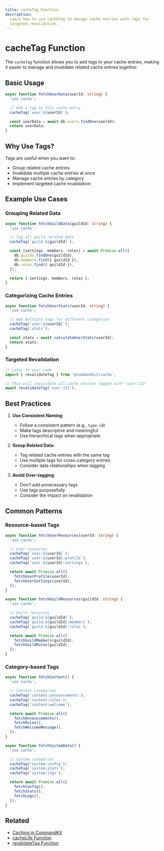 ```yaml
---
title: cacheTag Function
description:
  Learn how to use cacheTag to manage cache entries with tags for
  targeted revalidation.
---
```


# cacheTag Function

The `cacheTag` function allows you to add tags to your cache entries,
making it easier to manage and invalidate related cache entries
together.

## Basic Usage

```ts
async function fetchUserData(userId: string) {
  'use cache';

  // Add a tag to this cache entry
  cacheTag(`user:${userId}`);

  const userData = await db.users.findOne(userId);
  return userData;
}
```

## Why Use Tags?

Tags are useful when you want to:

- Group related cache entries
- Invalidate multiple cache entries at once
- Manage cache entries by category
- Implement targeted cache invalidation

## Example Use Cases

### Grouping Related Data

```ts
async function fetchGuildData(guildId: string) {
  'use cache';

  // Tag all guild-related data
  cacheTag(`guild:${guildId}`);

  const [settings, members, roles] = await Promise.all([
    db.guilds.findOne(guildId),
    db.members.find({ guildId }),
    db.roles.find({ guildId }),
  ]);

  return { settings, members, roles };
}
```

### Categorizing Cache Entries

```ts
async function fetchUserStats(userId: string) {
  'use cache';

  // Add multiple tags for different categories
  cacheTag(`user:${userId}`);
  cacheTag('stats');

  const stats = await calculateUserStats(userId);
  return stats;
}
```

### Targeted Revalidation

```ts
// Later in your code
import { revalidateTag } from '@commandkit/cache';

// This will invalidate all cache entries tagged with 'user:123'
await revalidateTag('user:123');
```

## Best Practices

1. **Use Consistent Naming**:
   - Follow a consistent pattern (e.g., `type:id`)
   - Make tags descriptive and meaningful
   - Use hierarchical tags when appropriate

2. **Group Related Data**:
   - Tag related cache entries with the same tag
   - Use multiple tags for cross-category entries
   - Consider data relationships when tagging

3. **Avoid Over-tagging**:
   - Don't add unnecessary tags
   - Use tags purposefully
   - Consider the impact on revalidation

## Common Patterns

### Resource-based Tags

```ts
async function fetchUserResources(userId: string) {
  'use cache';

  // User resources
  cacheTag(`user:${userId}`);
  cacheTag(`user:${userId}:profile`);
  cacheTag(`user:${userId}:settings`);

  return await Promise.all([
    fetchUserProfile(userId),
    fetchUserSettings(userId),
  ]);
}

async function fetchGuildResources(guildId: string) {
  'use cache';

  // Guild resources
  cacheTag(`guild:${guildId}`);
  cacheTag(`guild:${guildId}:members`);
  cacheTag(`guild:${guildId}:roles`);

  return await Promise.all([
    fetchGuildMembers(guildId),
    fetchGuildRoles(guildId),
  ]);
}
```

### Category-based Tags

```ts
async function fetchContent() {
  'use cache';

  // Content categories
  cacheTag('content:announcements');
  cacheTag('content:rules');
  cacheTag('content:welcome');

  return await Promise.all([
    fetchAnnouncements(),
    fetchRules(),
    fetchWelcomeMessage(),
  ]);
}

async function fetchSystemData() {
  'use cache';

  // System categories
  cacheTag('system:config');
  cacheTag('system:stats');
  cacheTag('system:logs');

  return await Promise.all([
    fetchConfig(),
    fetchStats(),
    fetchLogs(),
  ]);
}
```

## Related

- [Caching in CommandKit](./01-caching-in-commandkit.mdx)
- [cacheLife Function](./03-cacheLife-function.mdx)
- [revalidateTag Function](./05-revalidateTag-function.mdx)
